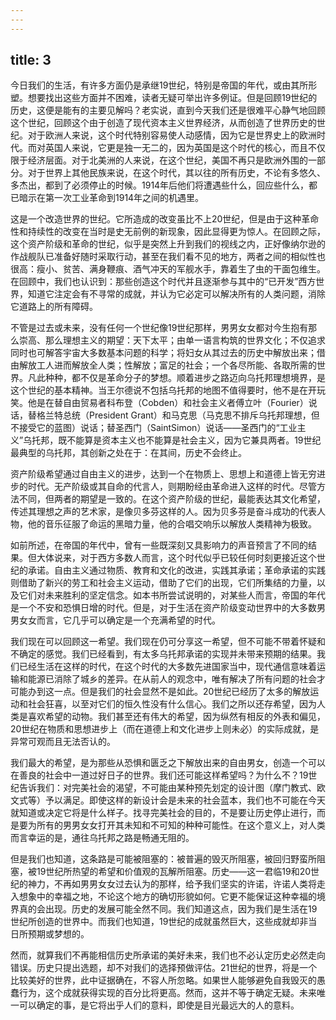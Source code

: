 ```yaml
---
---
---
```

title: 3
---




今日我们的生活，有许多方面仍是承继19世纪，特别是帝国的年代，或由其所形塑。想要找出这些方面并不困难，读者无疑可举出许多例证。但是回顾19世纪的历史，这便是能有的主要见解吗？老实说，直到今天我们还是很难平心静气地回顾这个世纪，回顾这个由于创造了现代资本主义世界经济，从而创造了世界历史的世纪。对于欧洲人来说，这个时代特别容易使人动感情，因为它是世界史上的欧洲时代。而对英国人来说，它更是独一无二的，因为英国是这个时代的核心，而且不仅限于经济层面。对于北美洲的人来说，在这个世纪，美国不再只是欧洲外围的一部分。对于世界上其他民族来说，在这个时代，其以往的所有历史，不论有多悠久、多杰出，都到了必须停止的时候。1914年后他们将遭遇些什么，回应些什么，都已暗示在第一次工业革命到1914年之间的机遇里。

这是一个改造世界的世纪。它所造成的改变虽比不上20世纪，但是由于这种革命性和持续性的改变在当时是史无前例的新现象，因此显得更为惊人。在回顾之际，这个资产阶级和革命的世纪，似乎是突然上升到我们的视线之内，正好像纳尔逊的作战舰队已准备好随时采取行动，甚至在我们看不见的地方，两者之间的相似性也很高：瘦小、贫苦、满身鞭痕、酒气冲天的军舰水手，靠着生了虫的干面包维生。在回顾中，我们也认识到：那些创造这个时代并且逐渐参与其中的“已开发”西方世界，知道它注定会有不寻常的成就，并认为它必定可以解决所有的人类问题，消除它道路上的所有障碍。

不管是过去或未来，没有任何一个世纪像19世纪那样，男男女女都对今生抱有那么崇高、那么理想主义的期望：天下太平；由单一语言构筑的世界文化；不仅追求同时也可解答宇宙大多数基本问题的科学；将妇女从其过去的历史中解放出来；借由解放工人进而解放全人类；性解放；富足的社会；一个各尽所能、各取所需的世界。凡此种种，都不仅是革命分子的梦想。顺着进步之路迈向乌托邦理想境界，是这个世纪的基本精神。当王尔德说不包括乌托邦的地图不值得要时，他不是在开玩笑。他是在替自由贸易者科布登（Cobden）和社会主义者傅立叶（Fourier）说话，替格兰特总统（President Grant）和马克思（马克思不排斥乌托邦理想，但不接受它的蓝图）说话；替圣西门（SaintSimon）说话——圣西门的“工业主义”乌托邦，既不能算是资本主义也不能算是社会主义，因为它兼具两者。19世纪最典型的乌托邦，其创新之处在于：在其间，历史不会终止。

资产阶级希望通过自由主义的进步，达到一个在物质上、思想上和道德上皆无穷进步的时代。无产阶级或其自命的代言人，则期盼经由革命进入这样的时代。尽管方法不同，但两者的期望是一致的。在这个资产阶级的世纪，最能表达其文化希望，传述其理想之声的艺术家，是像贝多芬这样的人。因为贝多芬是奋斗成功的代表人物，他的音乐征服了命运的黑暗力量，他的合唱交响乐以解放人类精神为极致。

如前所述，在帝国的年代中，曾有一些既深刻又具影响力的声音预言了不同的结果。但大体说来，对于西方多数人而言，这个时代似乎已较任何时刻更接近这个世纪的承诺。自由主义通过物质、教育和文化的改进，实践其承诺；革命承诺的实践则借助了新兴的劳工和社会主义运动，借助了它们的出现，它们所集结的力量，以及它们对未来胜利的坚定信念。如本书所尝试说明的，对某些人而言，帝国的年代是一个不安和恐惧日增的时代。但是，对于生活在资产阶级变动世界中的大多数男男女女而言，它几乎可以确定是一个充满希望的时代。

我们现在可以回顾这一希望。我们现在仍可分享这一希望，但不可能不带着怀疑和不确定的感觉。我们已经看到，有太多乌托邦承诺的实现并未带来预期的结果。我们已经生活在这样的时代，在这个时代的大多数先进国家当中，现代通信意味着运输和能源已消除了城乡的差异。在从前人的观念中，唯有解决了所有问题的社会才可能办到这一点。但是我们的社会显然不是如此。20世纪已经历了太多的解放运动和社会狂喜，以至对它们的恒久性没有什么信心。我们之所以还存希望，因为人类是喜欢希望的动物。我们甚至还有伟大的希望，因为纵然有相反的外表和偏见，20世纪在物质和思想进步上（而在道德上和文化进步上则未必）的实际成就，是异常可观而且无法否认的。

我们最大的希望，是为那些从恐惧和匮乏之下解放出来的自由男女，创造一个可以在善良的社会中一道过好日子的世界。我们还可能这样希望吗？为什么不？19世纪告诉我们：对完美社会的渴望，不可能由某种预先划定的设计图（摩门教式、欧文式等）予以满足。即使这样的新设计会是未来的社会蓝本，我们也不可能在今天就知道或决定它将是什么样子。找寻完美社会的目的，不是要让历史停止进行，而是要为所有的男男女女打开其未知和不可知的种种可能性。在这个意义上，对人类而言幸运的是，通往乌托邦之路是畅通无阻的。

但是我们也知道，这条路是可能被阻塞的：被普遍的毁灭所阻塞，被回归野蛮所阻塞，被19世纪所热望的希望和价值观的瓦解所阻塞。历史——这一君临19和20世纪的神力，不再如男男女女过去认为的那样，给予我们坚实的许诺，许诺人类将走入想象中的幸福之地，不论这个地方的确切形貌如何。它更不能保证这种幸福的境界真的会出现。历史的发展可能全然不同。我们知道这点，因为我们是生活在19世纪所创造的世界中。而我们也知道，19世纪的成就虽然巨大，这些成就却非当日所预期或梦想的。

然而，就算我们不再能相信历史所承诺的美好未来，我们也不必认定历史必然走向错误。历史只提出选题，却不对我们的选择预做评估。21世纪的世界，将是一个比较美好的世界，此中证据确在，不容人所忽略。如果世人能够避免自我毁灭的愚蠢行为，这个成就获得实现的百分比将更高。然而，这并不等于确定无疑。未来唯一可以确定的事，是它将出乎人们的意料，即使是目光最远大的人的意料。